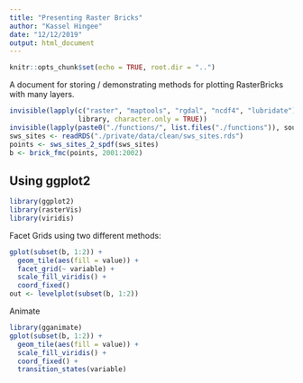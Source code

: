 ```yaml
---
title: "Presenting Raster Bricks"
author: "Kassel Hingee"
date: "12/12/2019"
output: html_document
---
```


```r
knitr::opts_chunk$set(echo = TRUE, root.dir = "..")
```

A document for storing / demonstrating methods for plotting RasterBricks with many layers.

```r
invisible(lapply(c("raster", "maptools", "rgdal", "ncdf4", "lubridate"),
                 library, character.only = TRUE))
invisible(lapply(paste0("./functions/", list.files("./functions")), source))
sws_sites <- readRDS("./private/data/clean/sws_sites.rds")
points <- sws_sites_2_spdf(sws_sites)
b <- brick_fmc(points, 2001:2002)
```

## Using ggplot2
```r
library(ggplot2)
library(rasterVis)
library(viridis)
```

Facet Grids using two different methods:
```r
gplot(subset(b, 1:2)) +
  geom_tile(aes(fill = value)) +
  facet_grid(~ variable) + 
  scale_fill_viridis() +
  coord_fixed()
out <- levelplot(subset(b, 1:2))
```


Animate
```r
library(gganimate)
gplot(subset(b, 1:2)) +
  geom_tile(aes(fill = value)) +
  scale_fill_viridis() +
  coord_fixed() +
  transition_states(variable)
```
